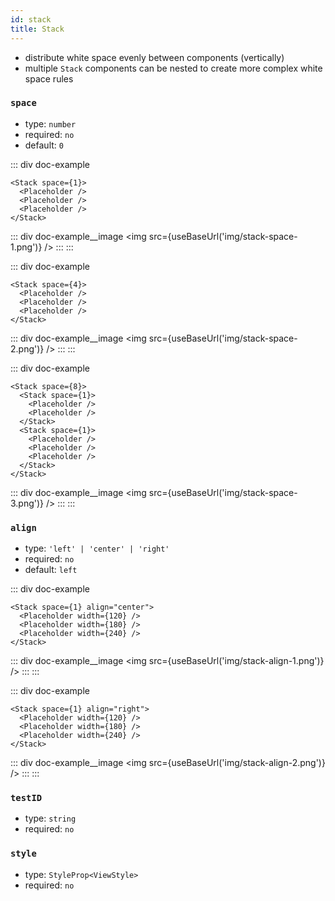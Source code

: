 ```yaml
---
id: stack
title: Stack
---
```



- distribute white space evenly between components (vertically)
- multiple `Stack` components can be nested to create more complex white space rules

### `space`

- type: `number`
- required: `no`
- default: `0`

::: div doc-example
```tsx
<Stack space={1}>
  <Placeholder />
  <Placeholder />
  <Placeholder />
</Stack>
```

  ::: div doc-example__image
  <img src={useBaseUrl('img/stack-space-1.png')} />
  :::
:::

::: div doc-example
```tsx
<Stack space={4}>
  <Placeholder />
  <Placeholder />
  <Placeholder />
</Stack>
```

  ::: div doc-example__image
  <img src={useBaseUrl('img/stack-space-2.png')} />
  :::
:::

::: div doc-example
```tsx
<Stack space={8}>
  <Stack space={1}>
    <Placeholder />
    <Placeholder />
  </Stack>
  <Stack space={1}>
    <Placeholder />
    <Placeholder />
    <Placeholder />
  </Stack>
</Stack>
```

  ::: div doc-example__image
  <img src={useBaseUrl('img/stack-space-3.png')} />
  :::
:::

### `align`

- type: `'left' | 'center' | 'right'`
- required: `no`
- default: `left`

::: div doc-example
```tsx
<Stack space={1} align="center">
  <Placeholder width={120} />
  <Placeholder width={180} />
  <Placeholder width={240} />
</Stack>
```

  ::: div doc-example__image
  <img src={useBaseUrl('img/stack-align-1.png')} />
  :::
:::

::: div doc-example
```tsx
<Stack space={1} align="right">
  <Placeholder width={120} />
  <Placeholder width={180} />
  <Placeholder width={240} />
</Stack>
```

  ::: div doc-example__image
  <img src={useBaseUrl('img/stack-align-2.png')} />
  :::
:::

### `testID`

- type: `string`
- required: `no`

### `style`

- type: `StyleProp<ViewStyle>`
- required: `no`
